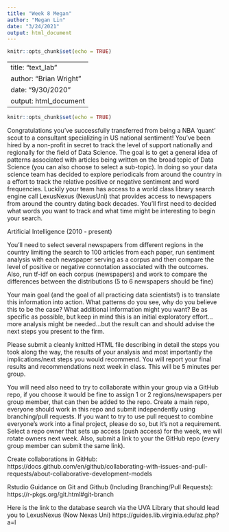 ```yaml
---
title: "Week 8 Megan"
author: "Megan Lin"
date: "3/24/2021"
output: html_document
---
```


```r
knitr::opts_chunk$set(echo = TRUE)
```

---
title: "text_lab"
author: "Brian Wright"
date: "9/30/2020"
output: html_document
---

```r
knitr::opts_chunk$set(echo = TRUE)
```

Congratulations you've successfully transferred from being a NBA 'quant' scout to a consultant specializing in US national sentiment! You've been hired by a non-profit in secret to track the level of support nationally and regionally for the field of Data Science. The goal is to get a general idea of patterns associated with articles being written on the broad topic of Data Science (you can also choose to select a sub-topic). In doing so your data science team has decided to explore periodicals from around the country in a effort to track the relative positive or negative sentiment and word frequencies. Luckily your team has access to a world class library search engine call LexusNexus (NexusUni) that provides access to newspapers from around the country dating back decades. You'll first need to decided what words you want to track and what time might be interesting to begin your search. 

Artificial Intelligence (2010 - present)

You'll need to select several newspapers from different regions in the country limiting the search to 100 articles from each paper, run sentiment analysis with each newspaper serving as a corpus and then compare the level of positive or negative connotation associated with the outcomes. Also, run tf-idf on each corpus (newspapers) and work to compare the differences between the distributions (5 to 6 newspapers should be fine)

Your main goal (and the goal of all practicing data scientists!) is to translate this information into action. What patterns do you see, why do you believe this to be the case? What additional information might you want? Be as specific as possible, but keep in mind this is an initial exploratory effort...more analysis might be needed...but the result can and should advise the next steps you present to the firm. 


Please submit a cleanly knitted HTML file describing in detail the steps you took along the way, the results of your analysis and most importantly the implications/next steps you would recommend.  You will report your final results and recommendations next week in class. This will be 5 minutes per group. 

You will need also need to try to collaborate within your group via a GitHub repo, if you choose it would be fine to assign 1 or 2 regions/newspapers per group member, that can then be added to the repo. Create a main repo, everyone should work in this repo and submit independently using branching/pull requests. If you want to try to use pull request to combine everyone's work into a final project, please do so, but it's not a requirement. Select a repo owner that sets up access (push access) for the week, we will rotate owners next week. Also, submit a link to your the GitHub repo (every group member can submit the same link). 

Create collaborations in GitHub: https://docs.github.com/en/github/collaborating-with-issues-and-pull-requests/about-collaborative-development-models

Rstudio Guidance on Git and Github (Including Branching/Pull Requests): https://r-pkgs.org/git.html#git-branch


Here is the link to the database search via the UVA Library that should lead you to LexusNexus (Now Nexas Uni)
https://guides.lib.virginia.edu/az.php?a=l


